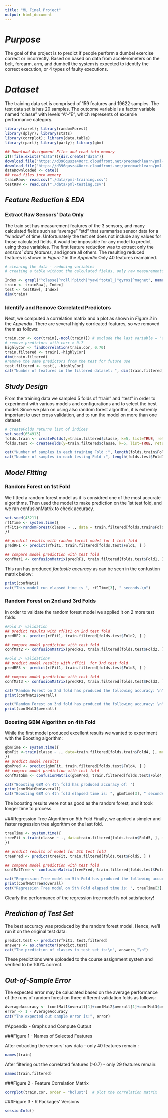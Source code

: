 ```yaml
---
title: "ML Final Project"
output: html_document
---
```

# *Purpose*
The goal of the project is to predict if people perform a dumbel exercise correct or incorrectly. Based on based on data from accelerometers on the belt, forearm, arm, and dumbell the system is expected to identify the correct execution, or 4 types of faulty executions. 

# *Dataset*
The training data set is comprised of 159 features and 19622 samples. The test data set is has 20 samples. The outcome variable is a factor variable named "classe" with levels "A"-"E", which represents of excersie performance category. 

```r
library(caret); library(randomForest)
library(dplyr); library(stats)
library(corrplot); library(data.table)
library(rpart); library(party); library(gbm)

## Download Assignment Files and read into memory
if(!file.exists("data")){dir.create("data")}
download.file("https://d396qusza40orc.cloudfront.net/predmachlearn/pml-training.csv" , destfile= "./data/pml-training.csv")   
download.file("https://d396qusza40orc.cloudfront.net/predmachlearn/pml-testing.csv" , destfile= "./data/pml-testing.csv") 
dateDownloaded <- date()
## read files into memory
trainRaw<- read.csv("./data/pml-training.csv")
testRaw <- read.csv("./data/pml-testing.csv")
```



## *Feature Reduction & EDA*
### Extract Raw Sensors' Data Only
The train set has measurement features of the 3 sensors, and many calculated fields such as "average" "std" that summarise sensor data for a "window" of time.  Unfortunately the test set does not include any values for those calculated fields, it would be impossible for any model to predict using those variables.    The first feature reduction was to extract only the *sensors' data features*, and ignore all others. The resulting reduced features is shown in *Figure 1* in the *Appendix* Only 40 features reamained.

```r
# cleaning the data - reducing variables
# creating a table without the calculated fields, only raw measurements

Index <- grepl("^classe|^roll|^pitch|^yaw|^total_|^gyros|^magnet", names(trainRaw))
train <- trainRaw[, Index]
test <- testRaw[, Index]
dim(train)
```


### Identify and Remove Correlated Predictors
Next, we computed a correlation matrix and a plot as shown in  *Figure 2* in the *Appendix*.    There are several highly corrleated features, so we removed them as follows: 
```r
train.cor <- cor(train[,-ncol(train)]) # exclude the last variable = "classe"
# remove predictors with corr > 0.7
highlyCor <- findCorrelation(train.cor, 0.70)
train.filtered <- train[,-highlyCor]
dim(train.filtered)  
#remove the same predictors from the test for future use
test.filtered <- test[, -highlyCor]
cat("Number of features in the filtered dataset: ", dim(train.filtered)[2]-1)
```

## *Study Design*
From the training data we sampled 5 folds of "train" and "test" in order to 
experiment with variuos models and configurations and to select the best model.  Since we plan on using also random forest algorithm, it is extremly important to user cross validation, and to run the model on more than one dataset.   
```r
# createFolds returns list of indices
set.seed(654913)
folds.train <- createFolds(y=train.filtered$classe, k=5, list=TRUE, returnTrain=TRUE)
folds.test <- createFolds(y=train.filtered$classe, k=5, list=TRUE, returnTrain=FALSE)
```
```r
cat("Number of samples in each training Fold :", length(folds.train$Fold1))
cat("Number of samples in each testing Fold :", length(folds.test$Fold1))
```
## *Model Fitting*     
### Random Forest on 1st Fold           
We fitted a random forest model as it is considred one of the most accurate algorithms. Then used the model to make prediction on the 1st test fold, and we ran confusionMatrix to check accuracy.  
```r
set.seed(43211)
rf1Time <- system.time({
rfFit1<-randomForest(classe ~ ., data = train.filtered[folds.train$Fold1, ], method="rf", prox=TRUE, ntree=500)
})

## predict results with random forest model for 1 test fold 
predRF1 <- predict(rfFit1, train.filtered[folds.test$Fold1, ] )

## compare model prediction with test fold 
confMat1 <- confusionMatrix(predRF1, train.filtered[folds.test$Fold1, ]$classe)
```
This run has produced *fantastic accuracy* as can be seen in the confustion matrix below: 
```r
print(confMat1)
cat("This model run elapsed time is ", rf1Time[3], " seconds.\n")
```

### Random Forest on 2nd and 3rd Folds       
In order to validate the random forest model we applied it on 2 more test folds.       
```r
#Fold 2- validation
## predict results with rfFit1 on 2nd test fold 
predRF2 <- predict(rfFit1, train.filtered[folds.test$Fold2, ] )

## compare model prediction with test fold 
confMat2 <- confusionMatrix(predRF2, train.filtered[folds.test$Fold2, ]$classe)

#Fold 3- validation#
## predict model results with rfFit1  for 3rd test fold 
predRF3 <- predict(rfFit1, train.filtered[folds.test$Fold3, ] )

## compare model prediction with test fold 
confMat3 <- confusionMatrix(predRF3, train.filtered[folds.test$Fold3, ]$classe)

cat("Random Forest on 2nd fold has produced the following accuracy: \n")
print(confMat2$overall)

cat("Random Forest on 3nd fold has produced the following accuracy: \n")
print(confMat3$overall)
```

### Boosting GBM Algorithm on 4th Fold
While the first model produced excellent results we wanted to experiment with the Boosting algorithm:   
```r
gbmTime <- system.time({
gbmFit <-train(classe ~ ., data=train.filtered[folds.train$Fold4, ], method="gbm", verbose = FALSE)
})  
## predict model results 
gbmPred <- predict(gbmFit, train.filtered[folds.test$Fold4, ] )
## compare model prediction with test fold 
confMatGbm <- confusionMatrix(gbmPred, train.filtered[folds.test$Fold4, ]$classe)
```

```r
cat("Boosting GBM on 4th fold has produced accuracy of: ")
print(confMatGbm$overall)
cat("Boosting GBM on 4th fold elapsed time is: ", gbmTime[3], " seconds.\n")
```
The boosting results were not as good as the random forest, and it took longer time to process.        

###Regression Tree Algorithm on 5th Fold
Finally, we applied a simpler and faster regression tree algorithm on the last fold.      
```r
treeTime <- system.time({
treeFit <-train(classe ~ ., data=train.filtered[folds.train$Fold5, ], method="rpart")
})  

## predict results of model for 5th test fold 
treePred <- predict(treeFit, train.filtered[folds.test$Fold5, ] )

## compare model prediction with test fold 
confMatTree <- confusionMatrix(treePred, train.filtered[folds.test$Fold5, ]$classe)

cat("Regression Tree model on 5th Fold has produced the following accuracy:")
print(confMatTree$overall)
cat("Regression Tree model on 5th Fold elapsed time is: ", treeTime[3], " seconds.\n")
```
Clearly the performance of the regression tree model is not satisfactory!

## *Prediction of Test Set* 
The best accuracy was produced by the random forest model. Hence, we'll run it on the original test data:  
```r
predict.test <- predict(rfFit1, test.filtered)
answers <- as.character(predict.test)
cat("The prediction of classes to test set is:\n", answers,"\n")
```

These predictions were uploaded to the course assignment system and verified to be 100% correct.

## *Out-of-Sample Error* 
The expected error may be caluclated based on the average performance of the runs of random forest on three different validation folds as follows:  
```r
AverageAccuracy <- (confMat1$overall[1]+confMat2$overall[1]+confMat3$overall[1])/3
error <- 1 - AverageAccuracy
cat("The expected out sample error is:", error)
```





#Appendix - Graphs and Compute Output

###Figure 1 - Names of Selected Features   


After extracting the sensors' raw data - only 40 features remain :
```r
names(train)
```

After filtering out the correlated features (>0.7) - only 29 features remain: 
```r
names(train.filtered)
```

###Figure 2 - Feature Correlation Matrix       

```r
corrplot(train.cor, order = "hclust")  # plot the correlation matrix
```

###Figure 3 - R Packages' Versions
```r
sessionInfo()
```
